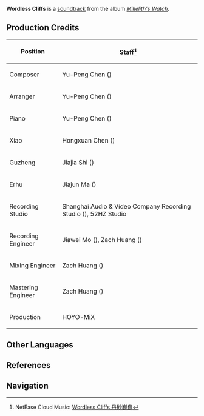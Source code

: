 {{Soundtrack Infobox
|title          =
|image          = Millelith's Watch.png
|album          = Millelith's Watch
|disc           = 1
|number         = 01
|featured       =
|featured2      =
|featured3      =
|featured_disc  =
|featured_disc2 =
|featured_disc3 =
|youtube_id     = ycHqRJha6gU
|spotify_id     = 1b5oGPaIeGNS7lSHkWwx2L
|played_in      = The Chasm
|during         = [[The Chasm]]
|domain         =
|previous       =
|next           = On the Vast Earth
}}
'''Wordless Cliffs''' is a [[soundtrack]] from the album ''[[Millelith's Watch]]''.

==Production Credits==
{| class="wikitable" style="text-align:left; height:0.5em"
! Position
! Staff<ref>NetEase Cloud Music: [https://music.163.com/#/song?id=1956541068 Wordless Cliffs 丹砂巍巍]</ref>
|-
! Composer
| Yu-Peng Chen ({{Lang|zh=陈致逸|mini=1}})
|-
! Arranger
| Yu-Peng Chen ({{Lang|zh=陈致逸|mini=1}})
|-
! Piano
| Yu-Peng Chen ({{Lang|zh=陈致逸|mini=1}})
|-
! Xiao
| Hongxuan Chen ({{Lang|zh=陈泓璇|mini=1}})
|-
! Guzheng
| Jiajia Shi ({{Lang|zh=施佳加|mini=1}})
|-
! Erhu
| Jiajun Ma ({{Lang|zh=马稼骏|mini=1}})
|-
! Recording Studio
| Shanghai Audio & Video Company Recording Studio ({{Lang|zh=上海音像公司录音棚|mini=1}}), 52HZ Studio
|-
! Recording Engineer
| Jiawei Mo ({{Lang|zh=莫家伟|mini=1}}), Zach Huang ({{Lang|zh=黄巍|mini=1}})
|-
! Mixing Engineer
| Zach Huang ({{Lang|zh=黄巍|mini=1}})
|-
! Mastering Engineer
| Zach Huang ({{Lang|zh=黄巍|mini=1}})
|-
! Production
| HOYO-MiX
|}
<!--
==Videos==
<gallery hideaddbutton="true" captionalign="center">
</gallery>
==Trivia==
-->
==Other Languages==
{{Other Languages
|default_hidden = 1
|en      = Wordless Cliffs
|zhs     = 丹砂巍巍
|zhs_rm  = Dānshā Wēiwēi
|ja      = 魏々たる丹砂
|ja_rm   = Gigi Taru Tansha{{Assumed}}
}}

==References==
{{Reflist}}

==Navigation==
{{Soundtrack Navbox|Millelith's Watch}}